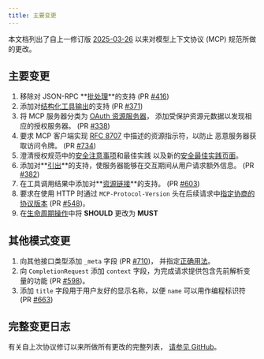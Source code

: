 ```yaml
---
title: 主要变更
---
```


<div id="enable-section-numbers" />

本文档列出了自上一修订版 [2025-03-26](/specification/2025-03-26) 以来对模型上下文协议 (MCP) 规范所做的更改。

## 主要变更

1. 移除对 JSON-RPC **[批处理](https://www.jsonrpc.org/specification#batch)**的支持
   (PR [#416](https://github.com/modelcontextprotocol/specification/pull/416))
2. 添加对[结构化工具输出](/specification/2025-06-18/server/tools#structured-content)的支持
   (PR [#371](https://github.com/modelcontextprotocol/modelcontextprotocol/pull/371))
3. 将 MCP 服务器分类为 [OAuth 资源服务器](/specification/2025-06-18/basic/authorization#authorization-server-discovery)，
   添加受保护资源元数据以发现相应的授权服务器。
   (PR [#338](https://github.com/modelcontextprotocol/modelcontextprotocol/pull/338))
4. 要求 MCP 客户端实现 [RFC 8707](https://www.rfc-editor.org/rfc/rfc8707.html) 中描述的资源指示符，以防止
   恶意服务器获取访问令牌。
   (PR [#734](https://github.com/modelcontextprotocol/modelcontextprotocol/pull/734))
5. 澄清授权规范中的[安全注意事项](/specification/2025-06-18/basic/authorization#security-considerations)和最佳实践
   以及新的[安全最佳实践页面](/specification/2025-06-18/basic/security_best_practices)。
6. 添加对**[引出](/specification/2025-06-18/client/elicitation)**的支持，使服务器能够在交互期间从用户请求额外信息。
   (PR [#382](https://github.com/modelcontextprotocol/modelcontextprotocol/pull/382))
7. 在工具调用结果中添加对**[资源链接](/specification/2025-06-18/server/tools#resource-links)**的支持。
   (PR [#603](https://github.com/modelcontextprotocol/modelcontextprotocol/pull/603))
8. 要求在使用 HTTP 时通过 `MCP-Protocol-Version` 头在后续请求中[指定协商的协议版本](/specification/2025-06-18/basic/transports#protocol-version-header)
   (PR [#548](https://github.com/modelcontextprotocol/modelcontextprotocol/pull/548))。
9. 在[生命周期操作](/specification/2025-06-18/basic/lifecycle#operation)中将 **SHOULD** 更改为 **MUST**

## 其他模式变更

1. 向其他接口类型添加 `_meta` 字段 (PR [#710](https://github.com/modelcontextprotocol/modelcontextprotocol/pull/710))，
   并指定[正确用法](/specification/2025-06-18/basic#meta)。
2. 向 `CompletionRequest` 添加 `context` 字段，为完成请求提供包含先前解析变量的功能
   (PR [#598](https://github.com/modelcontextprotocol/modelcontextprotocol/pull/598))。
3. 添加 `title` 字段用于用户友好的显示名称，以便 `name` 可以用作编程标识符
   (PR [#663](https://github.com/modelcontextprotocol/modelcontextprotocol/pull/663))

## 完整变更日志

有关自上次协议修订以来所做所有更改的完整列表，
[请参见 GitHub](https://github.com/modelcontextprotocol/specification/compare/2025-03-26...2025-06-18)。
